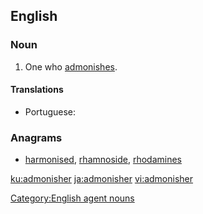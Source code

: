 ==English==

===Noun===
{{en-noun}}

# One who [[admonish|admonishes]].

====Translations====
{{trans-top|one who admonishes}}
* Portuguese: {{t+|pt|admoestador|m}}
{{trans-mid}}
{{trans-bottom}}

===Anagrams===
* [[harmonised#English|harmonised]], [[rhamnoside#English|rhamnoside]], [[rhodamines#English|rhodamines]]

[[Category:English agent nouns]]

[[ku:admonisher]]
[[ja:admonisher]]
[[vi:admonisher]]